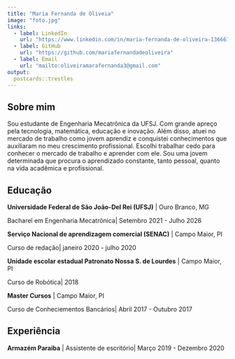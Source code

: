 ```yaml
---
title: "Maria Fernanda de Oliveia"
image: "foto.jpg"
links:
  - label: LinkedIn
    url: "https://www.linkedin.com/in/maria-fernanda-de-oliveira-13666721b/"
  - label: GitHub
    url: "https://github.com/mariafernandadeoliveira"
  - label: Email
    url: "mailto:oliveiramarafernanda3@gmail.com"
output:
  postcards::trestles
---
```

 
## Sobre mim
Sou estudante de Engenharia Mecatrônica da UFSJ. Com grande apreço pela tecnologia, matemática, educação e inovação. Além disso, atuei no mercado de trabalho como jovem aprendiz e conquistei conhecimentos que auxiliaram no meu crescimento profissional. Escolhi trabalhar cedo para conhecer o mercado de trabalho e aprender com ele. Sou uma jovem determinada que procura o aprendizado constante, tanto pessoal, quanto na vida acadêmica e profissional. 

## Educação

**Universidade Federal de São João-Del Rei (UFSJ)** | Ouro Branco, MG

Bacharel em Engenharia Mecatrônica| Setembro 2021 - Julho 2026

**Serviço Nacional de aprendizagem comercial (SENAC)** | Campo Maior, PI

Curso de redação| janeiro 2020 - julho 2020

**Unidade escolar estadual Patronato Nossa S. de Lourdes** | Campo Maior, PI

Curso de Robótica| 2018

**Master Cursos** | Campo Maior, PI

Curso de Conheciementos Bancários| Abril 2017 - Outubro 2017


## Experiência

**Armazém Paraiba** | Assistente de escritório| Março 2019 - Dezembro 2020


